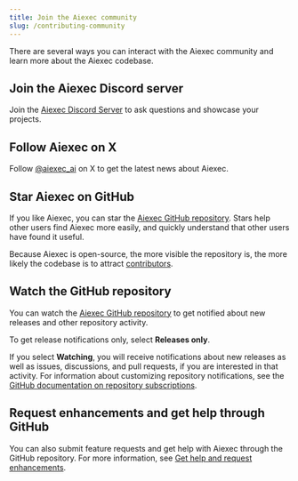 ```yaml
---
title: Join the Aiexec community
slug: /contributing-community
---
```


There are several ways you can interact with the Aiexec community and learn more about the Aiexec codebase.

## Join the Aiexec Discord server

Join the [Aiexec Discord Server](https://discord.gg/EqksyE2EX9) to ask questions and showcase your projects.

## Follow Aiexec on X

Follow [@aiexec_ai](https://twitter.com/aiexec_ai) on X to get the latest news about Aiexec.

## Star Aiexec on GitHub

If you like Aiexec, you can star the [Aiexec GitHub repository](https://github.com/khulnasoft/aiexec).
Stars help other users find Aiexec more easily, and quickly understand that other users have found it useful.

Because Aiexec is open-source, the more visible the repository is, the more likely the codebase is to attract [contributors](/contributing-how-to-contribute).

## Watch the GitHub repository

You can watch the [Aiexec GitHub repository](https://github.com/khulnasoft/aiexec) to get notified about new releases and other repository activity.

To get release notifications only, select **Releases only**.

If you select **Watching**, you will receive notifications about new releases as well as issues, discussions, and pull requests, if you are interested in that activity.
For information about customizing repository notifications, see the [GitHub documentation on repository subscriptions](https://docs.github.com/en/account-and-profile/managing-subscriptions-and-notifications-on-github/managing-subscriptions-for-activity-on-github/viewing-your-subscriptions).

## Request enhancements and get help through GitHub

You can also submit feature requests and get help with Aiexec through the GitHub repository.
For more information, see [Get help and request enhancements](/contributing-github-issues).